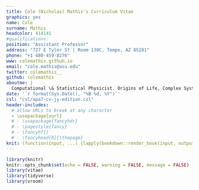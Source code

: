 ---
title: Cole (Nicholas) Mathis's Curriculum Vitae
graphics: yes
name: Cole
surname: Mathis
headcolor: 414141
#qualifications: 
position: "Assistant Professor"
address: "727 E Tyler St | Room 130C, Tempe, AZ 85281"
phone: "+1 480-459-8276"
www: colemathis.github.io
email: "cole.mathis@asu.edu"
twitter: colemathis__
github: colemathis
aboutme: |
  Computational \& Statistical Physicist. Origins of Life, Complex Systems, Life Detection, Molecular Assembly.
date: '`r format(Sys.Date(), "%B %d, %Y")`'
csl: "csl/apa7-cv-jy-edition.csl"
header-includes:
  # allow URLs to break at any character
  - \usepackage{xurl}
  # - \usepackage{fancyhdr}
  # - \pagestyle{fancy}
  # - \fancyhf{}
  # - \fancyhead[R]{\thepage}
knit: (function(input, ...) {lapply(bookdown::render_book(input, output_file = "docs/Cole_Mathis_CV", output_format = "all", envir = globalenv(), ...), browseURL)})
---

```{r setup, include=FALSE, cache = FALSE}
library(knitr)
knitr::opts_chunk$set(echo = FALSE, warning = FALSE, message = FALSE)
library(vitae)
library(tidyverse)
library(vroom)
```
